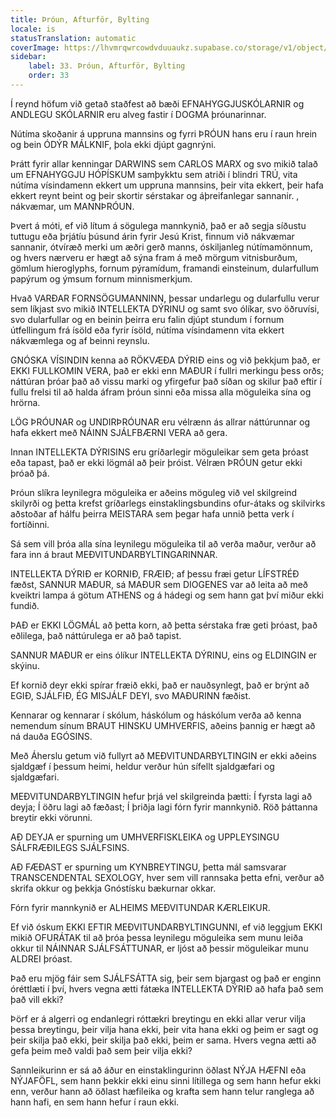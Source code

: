 ```yaml
---
title: Þróun, Afturför, Bylting
locale: is
statusTranslation: automatic
coverImage: https://lhvmrqwrcowdvduuaukz.supabase.co/storage/v1/object/public/strapi-uploads/small_cover-educacion-fundamental.webp-2d51a7828a2b1309555be27f7e2a61a0.webp
sidebar:
    label: 33. Þróun, Afturför, Bylting
    order: 33
---
```

Í reynd höfum við getað staðfest að bæði EFNAHYGGJUSKÓLARNIR og ANDLEGU SKÓLARNIR eru alveg fastir í DOGMA þróunarinnar.

Nútíma skoðanir á uppruna mannsins og fyrri ÞRÓUN hans eru í raun hrein og bein ÓDÝR MÁLKNIF, þola ekki djúpt gagnrýni.

Þrátt fyrir allar kenningar DARWINS sem CARLOS MARX og svo mikið talað um EFNAHYGGJU HÓPÍSKUM samþykktu sem atriði í blindri TRÚ, vita nútíma vísindamenn ekkert um uppruna mannsins, þeir vita ekkert, þeir hafa ekkert reynt beint og þeir skortir sérstakar og áþreifanlegar sannanir. , nákvæmar, um MANNÞRÓUN.

Þvert á móti, ef við lítum á sögulega mannkynið, það er að segja síðustu tuttugu eða þrjátíu þúsund árin fyrir Jesú Krist, finnum við nákvæmar sannanir, ótvíræð merki um æðri gerð manns, óskiljanleg nútímamönnum, og hvers nærveru er hægt að sýna fram á með mörgum vitnisburðum, gömlum hieroglyphs, fornum pýramídum, framandi einsteinum, dularfullum papýrum og ýmsum fornum minnismerkjum.

Hvað VARÐAR FORNSÖGUMANNINN, þessar undarlegu og dularfullu verur sem líkjast svo mikið INTELLEKTA DÝRINU og samt svo ólíkar, svo öðruvísi, svo dularfullar og en beinin þeirra eru falin djúpt stundum í fornum útfellingum frá ísöld eða fyrir ísöld, nútíma vísindamenn vita ekkert nákvæmlega og af beinni reynslu.

GNÓSKA VÍSINDIN kenna að RÖKVÆÐA DÝRIÐ eins og við þekkjum það, er EKKI FULLKOMIN VERA, það er ekki enn MAÐUR í fullri merkingu þess orðs; náttúran þróar það að vissu marki og yfirgefur það síðan og skilur það eftir í fullu frelsi til að halda áfram þróun sinni eða missa alla möguleika sína og hrörna.

LÖG ÞRÓUNAR og UNDIRÞRÓUNAR eru vélrænn ás allrar náttúrunnar og hafa ekkert með NÁINN SJÁLFBÆRNI VERA að gera.

Innan INTELLEKTA DÝRISINS eru gríðarlegir möguleikar sem geta þróast eða tapast, það er ekki lögmál að þeir þróist. Vélræn ÞRÓUN getur ekki þróað þá.

Þróun slíkra leynilegra möguleika er aðeins möguleg við vel skilgreind skilyrði og þetta krefst gríðarlegs einstaklingsbundins ofur-átaks og skilvirks aðstoðar af hálfu þeirra MEISTARA sem þegar hafa unnið þetta verk í fortíðinni.

Sá sem vill þróa alla sína leynilegu möguleika til að verða maður, verður að fara inn á braut MEÐVITUNDARBYLTINGARINNAR.

INTELLEKTA DÝRIÐ er KORNIÐ, FRÆIÐ; af þessu fræi getur LÍFSTRÉÐ fæðst, SANNUR MAÐUR, sá MAÐUR sem DIOGENES var að leita að með kveiktri lampa á götum ATHENS og á hádegi og sem hann gat því miður ekki fundið.

ÞAÐ er EKKI LÖGMÁL að þetta korn, að þetta sérstaka fræ geti þróast, það eðlilega, það náttúrulega er að það tapist.

SANNUR MAÐUR er eins ólíkur INTELLEKTA DÝRINU, eins og ELDINGIN er skýinu.

Ef kornið deyr ekki spírar fræið ekki, það er nauðsynlegt, það er brýnt að EGIÐ, SJÁLFIÐ, ÉG MISJÁLF DEYI, svo MAÐURINN fæðist.

Kennarar og kennarar í skólum, háskólum og háskólum verða að kenna nemendum sínum BRAUT HINSKU UMHVERFIS, aðeins þannig er hægt að ná dauða EGÓSINS.

Með Áherslu getum við fullyrt að MEÐVITUNDARBYLTINGIN er ekki aðeins sjaldgæf í þessum heimi, heldur verður hún sífellt sjaldgæfari og sjaldgæfari.

MEÐVITUNDARBYLTINGIN hefur þrjá vel skilgreinda þætti: Í fyrsta lagi að deyja; Í öðru lagi að fæðast; Í þriðja lagi fórn fyrir mannkynið. Röð þáttanna breytir ekki vörunni.

AÐ DEYJA er spurning um UMHVERFISKLEIKA og UPPLEYSINGU SÁLFRÆÐILEGS SJÁLFSINS.

AÐ FÆÐAST er spurning um KYNBREYTINGU, þetta mál samsvarar TRANSCENDENTAL SEXOLOGY, hver sem vill rannsaka þetta efni, verður að skrifa okkur og þekkja Gnóstísku bækurnar okkar.

Fórn fyrir mannkynið er ALHEIMS MEÐVITUNDAR KÆRLEIKUR.

Ef við óskum EKKI EFTIR MEÐVITUNDARBYLTINGUNNI, ef við leggjum EKKI mikið OFURÁTAK til að þróa þessa leynilegu möguleika sem munu leiða okkur til NÁINNAR SJÁLFSÁTTUNAR, er ljóst að þessir möguleikar munu ALDREI þróast.

Það eru mjög fáir sem SJÁLFSÁTTA sig, þeir sem bjargast og það er enginn óréttlæti í því, hvers vegna ætti fátæka INTELLEKTA DÝRIÐ að hafa það sem það vill ekki?

Þörf er á algerri og endanlegri róttækri breytingu en ekki allar verur vilja þessa breytingu, þeir vilja hana ekki, þeir vita hana ekki og þeim er sagt og þeir skilja það ekki, þeir skilja það ekki, þeim er sama. Hvers vegna ætti að gefa þeim með valdi það sem þeir vilja ekki?

Sannleikurinn er sá að áður en einstaklingurinn öðlast NÝJA HÆFNI eða NÝJAFÖFL, sem hann þekkir ekki einu sinni lítillega og sem hann hefur ekki enn, verður hann að öðlast hæfileika og krafta sem hann telur ranglega að hann hafi, en sem hann hefur í raun ekki.

